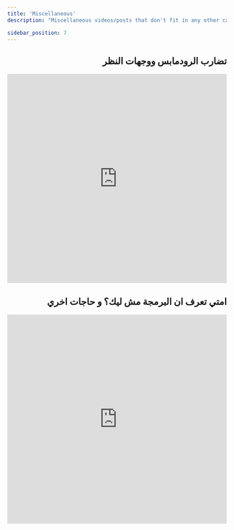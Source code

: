 ```yaml
---
title: 'Miscellaneous'
description: "Miscellaneous videos/posts that don't fit in any other category"

sidebar_position: 7
---
```


<div dir="rtl">

## تضارب الرودمابس ووجهات النظر

<iframe
    width="100%"
    height="480"
    src="https://www.youtube.com/embed/8pSt7yhkfSw?list=PLPt2dINI2MIbovkDIgoZ53wxP_526Wa_R"
    title="Shorts تضارب الرودمابس ووجهات النظر"
    frameBorder="0"
    allow="accelerometer; autoplay; clipboard-write; encrypted-media; gyroscope; picture-in-picture; web-share"
    allowFullScreen
></iframe>

## امتي تعرف ان البرمجة مش ليك؟ و حاجات اخري

<iframe
    width="100%"
    height="480"
    src="https://www.youtube.com/embed/cymtHObJRcs"
    title="امتي تعرف ان البرمجة مش ليك؟ و حاجات اخري"
    frameBorder="0"
    allow="accelerometer; autoplay; clipboard-write; encrypted-media; gyroscope; picture-in-picture; web-share"
    allowFullScreen
></iframe>

</div>
